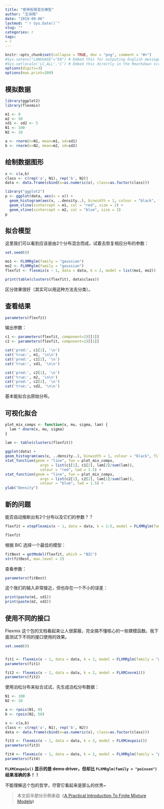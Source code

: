 ```yaml
---
title: "使用有限混合模型"
author: "王诗翔"
date: "2019-09-06"
lastmod: "`r Sys.Date()`"
slug: ""
categories: r
tags:
- r
---
```


```r
knitr::opts_chunk$set(collapse = TRUE, dev = "png", comment = "#>")
#Sys.setenv("LANGUAGE"="EN") # Embed this for outputing English message
#Sys.setlocale('LC_ALL','C') # Embed this directly in the Rmarkdown script that contains the Chinese character comment
options(digits=3)
options(max.print=200)
```

## 模拟数据

```r
library(ggplot2)
library(flexmix)
```


```r
m1 <- 0
m2 <- 50
sd1 <- sd2 <- 5
N1 <- 100
N2 <- 10

a <- rnorm(n=N1, mean=m1, sd=sd1)
b <- rnorm(n=N2, mean=m2, sd=sd2)
```

## 绘制数据图形

```r
x <- c(a,b)
class <- c(rep('a', N1), rep('b', N2))
data <- data.frame(cbind(x=as.numeric(x), class=as.factor(class)))

library("ggplot2")
p <- ggplot(data, aes(x = x)) + 
  geom_histogram(aes(x, ..density..), binwidth = 1, colour = "black", fill = "white") +
  geom_vline(xintercept = m1, col = "red", size = 2) + 
  geom_vline(xintercept = m2, col = "blue", size = 2)
p
```

## 拟合模型


这里我们可以看到应该是由2个分布混合而成，试着去恢复相应分布的参数：

```r
set.seed(0)

mo1 <- FLXMRglm(family = "gaussian")
mo2 <- FLXMRglm(family = "gaussian")
flexfit <- flexmix(x ~ 1, data = data, k = 2, model = list(mo1, mo2))
```

```r
print(table(clusters(flexfit), data$class))
```


区分效果很好（其实可以用这种方法去分类）。

## 查看结果

```r
parameters(flexfit)
```

输出参数：

```r
c1 <- parameters(flexfit, component=2)[[1]]
c2 <- parameters(flexfit, component=1)[[1]]

cat('pred:', c1[1], '\n')
cat('true:', m1, '\n\n')
cat('pred:', c1[2], '\n')
cat('true:', sd1, '\n\n')

cat('pred:', c2[1], '\n')
cat('true:', m2, '\n\n')
cat('pred:', c2[2], '\n')
cat('true:', sd2, '\n\n')
```

基本能拟合出原始分布。

## 可视化拟合

```r
plot_mix_comps <- function(x, mu, sigma, lam) {
  lam * dnorm(x, mu, sigma)
}

lam <- table(clusters(flexfit))
  
ggplot(data) +
geom_histogram(aes(x, ..density..), binwidth = 1, colour = "black", fill = "white") +
stat_function(geom = "line", fun = plot_mix_comps,
                args = list(c1[1], c1[2], lam[2]/sum(lam)),
                colour = "red", lwd = 1.5) +
stat_function(geom = "line", fun = plot_mix_comps,
                args = list(c2[1], c2[2], lam[1]/sum(lam)),
                colour = "blue", lwd = 1.5) +
ylab("Density")
```

## 新的问题

能否自动推断出有2个分布以及它们的参数？？

```r
flexfit = stepFlexmix(x ~ 1, data = data, k = 1:5, model = FLXMRglm(family = "gaussian"))
```

```r
flexfit
```

根据 BIC 选择一个最佳的模型：

```r
fitBest = getModel(flexfit, which = "BIC")
str(fitBest, max.level = 2)
```

查看参数：

```r
parameters(fitBest)
```

这个我们的输入非常接近，但也存在一个不小的误差：

```r
print(paste(m1, sd1))  
print(paste(m2, sd2))
```

## 使用不同的接口

Flexmix 这个包的文档看起来让人很蒙蔽，完全搞不懂核心的一些建模函数。我下面测试下不同的接口使用的效果。

```r
set.seed(0)


fit1 <- flexmix(x ~ 1, data = data, k = 2, model = FLXMRglm(family = "gaussian"))
parameters(fit1)
```

```r
fit2 <- flexmix(x ~ 1, data = data, k = 2, model = FLXMCnorm1())
parameters(fit2)
```

使用泊松分布来拟合试试，先生成泊松分布数据：

```r
N1 <- 100
N2 <- 10

a <- rpois(N1, 0)
b <- rpois(N2, 50)

x <- c(a,b)
class <- c(rep('a', N1), rep('b', N2))
data <- data.frame(cbind(x=as.numeric(x), class=as.factor(class)))
```


```r
fit3 <- flexmix(x ~ 1, data = data, k = 2, model = FLXMCmvpois())
parameters(fit3)
```

```r
fit4 <- flexmix(x ~ 1, data = data, k = 2, model = FLXMRglm(family = "poisson"))
parameters(fit4)
```

**`FLXMCmvpois()` 显示的是 demo driver，但却比 `FLXMRglm(family = "poisson")` 结果准确的多！！**

不能理解这个包的哲学，尽管它看起来是那么的优秀~

> 本文前半部分示例来自《[A Practical Introduction To Finite Mixture Models](https://jef.works/blog/2017/08/05/a-practical-introduction-to-finite-mixture-models/)》
